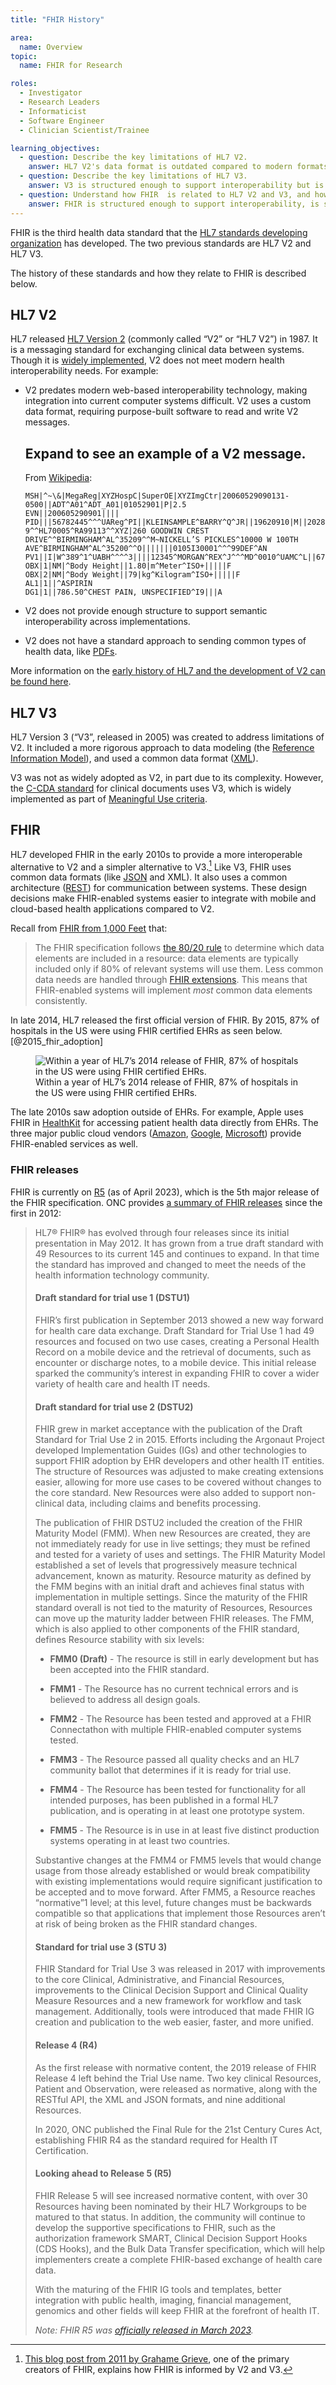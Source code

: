 ```yaml
---
title: "FHIR History"

area:
  name: Overview
topic:
  name: FHIR for Research

roles:
  - Investigator
  - Research Leaders
  - Informaticist
  - Software Engineer
  - Clinician Scientist/Trainee

learning_objectives:
  - question: Describe the key limitations of HL7 V2.
    answer: HL7 V2's data format is outdated compared to modern formats like JSON and XML. It also does not support many health-related data types and is not structured enough to support interoperability.
  - question: Describe the key limitations of HL7 V3.
    answer: V3 is structured enough to support interoperability but is difficult to implement and has not been widely adopted.
  - question: Understand how FHIR  is related to HL7 V2 and V3, and how the characteristics of these standards influenced their adoption.
    answer: FHIR is structured enough to support interoperability, is simpler than V3, and uses uses common standards like JSON, XML, and REST, so integrates well with non-health-specific software.
---
```


FHIR is the third health data standard that the [HL7 standards developing organization](https://www.hl7.org/about/index.cfm?ref=nav) has developed. The two previous standards are HL7 V2 and HL7 V3.

The history of these standards and how they relate to FHIR is described below.

## HL7 V2

HL7 released [HL7 Version 2](https://www.hl7.org/implement/standards/product_brief.cfm?product_id=185) (commonly called "V2" or "HL7 V2") in 1987. It is a messaging standard for exchanging clinical data between systems. Though it is [widely implemented](https://www.hl7.org/implement/standards/product_brief.cfm?product_id=185), V2 does not meet modern health interoperability needs. For example:

-   V2 predates modern web-based interoperability technology, making integration into current computer systems difficult. V2 uses a custom data format, requiring purpose-built software to read and write V2 messages.

    ::: {.callout-tip collapse="false"}
    ## Expand to see an example of a V2 message.

    From [Wikipedia](https://en.wikipedia.org/wiki/Health_Level_7#Version_2_messaging):

        MSH|^~\&|MegaReg|XYZHospC|SuperOE|XYZImgCtr|20060529090131-0500||ADT^A01^ADT_A01|01052901|P|2.5
        EVN||200605290901||||
        PID|||56782445^^^UAReg^PI||KLEINSAMPLE^BARRY^Q^JR||19620910|M||2028-9^^HL70005^RA99113^^XYZ|260 GOODWIN CREST DRIVE^^BIRMINGHAM^AL^35209^^M~NICKELL’S PICKLES^10000 W 100TH AVE^BIRMINGHAM^AL^35200^^O|||||||0105I30001^^^99DEF^AN
        PV1||I|W^389^1^UABH^^^^3||||12345^MORGAN^REX^J^^^MD^0010^UAMC^L||67890^GRAINGER^LUCY^X^^^MD^0010^UAMC^L|MED|||||A0||13579^POTTER^SHERMAN^T^^^MD^0010^UAMC^L|||||||||||||||||||||||||||200605290900
        OBX|1|NM|^Body Height||1.80|m^Meter^ISO+|||||F
        OBX|2|NM|^Body Weight||79|kg^Kilogram^ISO+|||||F
        AL1|1||^ASPIRIN
        DG1|1||786.50^CHEST PAIN, UNSPECIFIED^I9|||A
    :::

-   V2 does not provide enough structure to support semantic interoperability across implementations.

-   V2 does not have a standard approach to sending common types of health data, like [PDFs](http://www.healthintersections.com.au/?p=2207).

More information on the [early history of HL7 and the development of V2 can be found here](http://www.ringholm.com/docs/the_early_history_of_health_level_7_HL7.htm).

## HL7 V3

HL7 Version 3 ("V3", released in 2005) was created to address limitations of V2. It included a more rigorous approach to data modeling (the [Reference Information Model](https://www.hl7.org/implement/standards/rim.cfm)), and used a common data format ([XML](https://en.wikipedia.org/wiki/XML)).

V3 was not as widely adopted as V2, in part due to its complexity. However, the [C-CDA standard](https://www.hl7.org/implement/standards/product_brief.cfm?product_id=492) for clinical documents uses V3, which is widely implemented as part of [Meaningful Use criteria](https://www.healthit.gov/topic/standards-technology/consolidated-cda-overview).

## FHIR

HL7 developed FHIR in the early 2010s to provide a more interoperable alternative to V2 and a simpler alternative to V3.[^1] Like V3, FHIR uses common data formats (like [JSON](https://json.org) and XML). It also uses a common architecture ([REST](https://en.wikipedia.org/wiki/Representational_state_transfer)) for communication between systems. These design decisions make FHIR-enabled systems easier to integrate with mobile and cloud-based health applications compared to V2.

[^1]: [This blog post from 2011 by Grahame Grieve](http://www.healthintersections.com.au/?p=502), one of the primary creators of FHIR, explains how FHIR is informed by V2 and V3.

Recall from [FHIR from 1,000 Feet](fhir-from-1000-ft.qmd) that:

> The FHIR specification follows [the 80/20 rule](http://www.healthintersections.com.au/?p=1924) to determine which data elements are included in a resource: data elements are typically included only if 80% of relevant systems will use them. Less common data needs are handled through [FHIR extensions](https://www.hl7.org/fhir/extensibility.html). This means that FHIR-enabled systems will implement *most* common data elements consistently.

In late 2014, HL7 released the first official version of FHIR. By 2015, 87% of hospitals in the US were using FHIR certified EHRs as seen below. [@2015_fhir_adoption]

![Within a year of HL7's 2014 release of FHIR, 87% of hospitals in the US were using FHIR certified EHRs.](images/2015_hospital_fhir_usage.png){fig-alt="Map of the United States showing regional adoption of HL7 FHIR certified EHRs with text description above."}

The late 2010s saw adoption outside of EHRs. For example, Apple uses FHIR in [HealthKit](https://developer.apple.com/documentation/healthkit/samples/accessing_health_records) for accessing patient health data directly from EHRs. The three major public cloud vendors ([Amazon](https://aws.amazon.com/blogs/architecture/building-a-serverless-fhir-interface-on-aws/), [Google](https://cloud.google.com/healthcare-api/docs/concepts/fhir), [Microsoft](https://azure.microsoft.com/en-us/products/health-data-services/)) provide FHIR-enabled services as well.

### FHIR releases

FHIR is currently on [R5](http://hl7.org/fhir/directory.html) (as of April 2023), which is the 5th major release of the FHIR specification. ONC provides [a summary of FHIR releases](https://www.healthit.gov/sites/default/files/page/2021-04) since the first in 2012:

> HL7® FHIR® has evolved through four releases since its initial presentation in May 2012. It has grown from a true draft standard with 49 Resources to its current 145 and continues to expand. In that time the standard has improved and changed to meet the needs of the health information technology community.
>
> #### Draft standard for trial use 1 (DSTU1)
>
> FHIR's first publication in September 2013 showed a new way forward for health care data exchange. Draft Standard for Trial Use 1 had 49 resources and focused on two use cases, creating a Personal Health Record on a mobile device and the retrieval of documents, such as encounter or discharge notes, to a mobile device. This initial release sparked the community's interest in expanding FHIR to cover a wider variety of health care and health IT needs.
>
> #### Draft standard for trial use 2 (DSTU2)
>
> FHIR grew in market acceptance with the publication of the Draft Standard for Trial Use 2 in 2015. Efforts including the Argonaut Project developed Implementation Guides (IGs) and other technologies to support FHIR adoption by EHR developers and other health IT entities. The structure of Resources was adjusted to make creating extensions easier, allowing for more use cases to be covered without changes to the core standard. New Resources were also added to support non-clinical data, including claims and benefits processing.
>
> The publication of FHIR DSTU2 included the creation of the FHIR Maturity Model (FMM). When new Resources are created, they are not immediately ready for use in live settings; they must be refined and tested for a variety of uses and settings. The FHIR Maturity Model established a set of levels that progressively measure technical advancement, known as maturity. Resource maturity as defined by the FMM begins with an initial draft and achieves final status with implementation in multiple settings. Since the maturity of the FHIR standard overall is not tied to the maturity of Resources, Resources can move up the maturity ladder between FHIR releases. The FMM, which is also applied to other components of the FHIR standard, defines Resource stability with six levels:
>
> -   **FMM0 (Draft)** - The resource is still in early development but has been accepted into the FHIR standard.
>
> -   **FMM1** - The Resource has no current technical errors and is believed to address all design goals.
>
> -   **FMM2** - The Resource has been tested and approved at a FHIR Connectathon with multiple FHIR-enabled computer systems tested.
>
> -   **FMM3** - The Resource passed all quality checks and an HL7 community ballot that determines if it is ready for trial use.
>
> -   **FMM4** - The Resource has been tested for functionality for all intended purposes, has been published in a formal HL7 publication, and is operating in at least one prototype system.
>
> -   **FMM5** - The Resource is in use in at least five distinct production systems operating in at least two countries.
>
> Substantive changes at the FMM4 or FMM5 levels that would change usage from those already established or would break compatibility with existing implementations would require significant justification to be accepted and to move forward. After FMM5, a Resource reaches "normative"1 level; at this level, future changes must be backwards compatible so that applications that implement those Resources aren't at risk of being broken as the FHIR standard changes.
>
> #### Standard for trial use 3 (STU 3)
>
> FHIR Standard for Trial Use 3 was released in 2017 with improvements to the core Clinical, Administrative, and Financial Resources, improvements to the Clinical Decision Support and Clinical Quality Measure Resources and a new framework for workflow and task management. Additionally, tools were introduced that made FHIR IG creation and publication to the web easier, faster, and more unified.
>
> #### Release 4 (R4)
>
> As the first release with normative content, the 2019 release of FHIR Release 4 left behind the Trial Use name. Two key clinical Resources, Patient and Observation, were released as normative, along with the RESTful API, the XML and JSON formats, and nine additional Resources.
>
> In 2020, ONC published the Final Rule for the 21st Century Cures Act, establishing FHIR R4 as the standard required for Health IT Certification.
>
> #### Looking ahead to Release 5 (R5)
>
> FHIR Release 5 will see increased normative content, with over 30 Resources having been nominated by their HL7 Workgroups to be matured to that status. In addition, the community will continue to develop the supportive specifications to FHIR, such as the authorization framework SMART, Clinical Decision Support Hooks (CDS Hooks), and the Bulk Data Transfer specification, which will help implementers create a complete FHIR-based exchange of health care data.
>
> With the maturing of the FHIR IG tools and templates, better integration with public health, imaging, financial management, genomics and other fields will keep FHIR at the forefront of health IT.
>
> ::: callout-note
> *Note: FHIR R5 was [officially released in March 2023](http://hl7.org/fhir/directory.html).*
> :::
